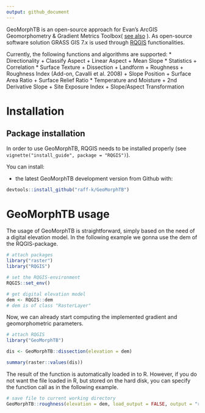 ```yaml
---
output: github_document
---
```


<!-- README.md is generated from README.Rmd. Please edit that file -->

GeoMorphTB is an open-source approach for Evan's ArcGIS Geomorphometry & Gradient Metrics Toolbox( [see also](http://evansmurphy.wixsite.com/evansspatial/arcgis-gradient-metrics-toolbox) ). As open-source software solution GRASS GIS 7.x is used through [RQGIS](https://github.com/jannes-m/RQGIS) functionalities.

Currently, the following functions and algorithms are supported:
* Directionality
  + Classify Aspect
  + Linear Aspect
  + Mean Slope
* Statistics
    + Correlation
* Surface Texture
  + Dissection
  + Landform
  + Roughness
  + Roughness Index (Add-on, Cavalli et al. 2008)
  + Slope Position
  + Surface Area Ratio
  + Surface Relief Ratio
* Temperature and Moisture
  + 2nd Derivative Slope
  + Site Exposure Index
  + Slope/Aspect Transformation


# Installation 

## Package installation
In order to use GeoMorphTB, RQGIS needs to be installed properly (see `vignette("install_guide", package = "RQGIS")`).

You can install:

- the latest GeoMorphTB development version from Github with:

```r
devtools::install_github("raff-k/GeoMorphTB")
```

# GeoMorphTB usage
The usage of GeoMorphTB is straightforward, simply based on the need of a digital elevation model. 
In the following example we gonna use the dem of the RQGIS-package.

```r
# attach packages
library("raster")
library("RQGIS")

# set the RQGIS-environment
RQGIS::set_env()

# get digital elevation model 
dem <- RQGIS::dem
# dem is of class "RasterLayer"
```

Now, we can already start computing the implemented gradient and geomorphometric parameters.

```r
# attach RQGIS
library("GeoMorphTB")

dis <- GeoMorphTB::dissection(elevation = dem)

summary(raster::values(dis))
```

The result of the function is automatically loaded in to R.
However, if you do not want the file loaded in R, but stored on the hard disk, you can specify the function call as in the following example.


```r
# save file to current working directory
GeoMorphTB::roughness(elevation = dem, load_output = FALSE, output = "roughness.tif")
```
